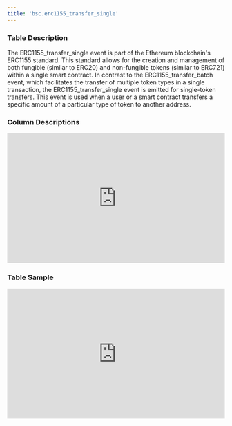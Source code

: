 ```yaml
---
title: 'bsc.erc1155_transfer_single'
---
```


### Table Description
The ERC1155_transfer_single event is part of the Ethereum blockchain's ERC1155 standard. This standard allows for the creation and management of both fungible (similar to ERC20) and non-fungible tokens (similar to ERC721) within a single smart contract. In contrast to the ERC1155_transfer_batch event, which facilitates the transfer of multiple token types in a single transaction, the ERC1155_transfer_single event is emitted for single-token transfers. This event is used when a user or a smart contract transfers a specific amount of a particular type of token to another address.
### Column Descriptions

<div>
    <iframe
        src="http://127.0.0.1:3000/columns/bsc.erc1155_transfer_single"
        width="100%"
        height="300px"
        frameBorder="0"
        scrolling="no"
    ></iframe>
</div>

### Table Sample

<div>
    <iframe
        src="http://127.0.0.1:3000/data/bsc.erc1155_transfer_single"
        width="100%"
        height="300px"
        frameBorder="0"
        scrolling="no"
    ></iframe>
</div>
